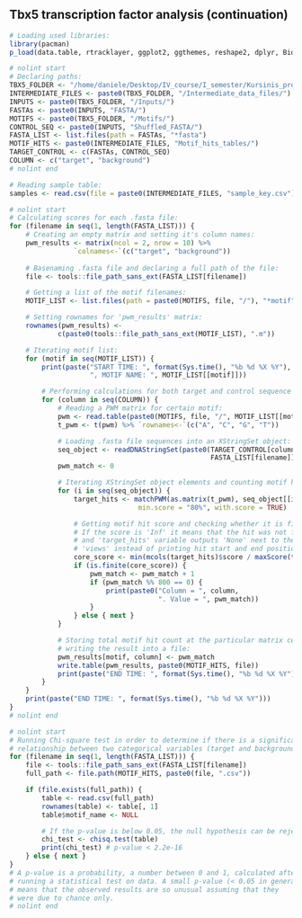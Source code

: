 ## Tbx5 transcription factor analysis (continuation)

```r
# Loading used libraries:
library(pacman)
p_load(data.table, rtracklayer, ggplot2, ggthemes, reshape2, dplyr, Biostrings)
```

```r
# nolint start
# Declaring paths:
TBX5_FOLDER <- "/home/daniele/Desktop/IV_course/I_semester/Kursinis_projektas/Tbx5_analysis_cont"       
INTERMEDIATE_FILES <- paste0(TBX5_FOLDER, "/Intermediate_data_files/") 
INPUTS <- paste0(TBX5_FOLDER, "/Inputs/")                              
FASTAs <- paste0(INPUTS, "FASTA/")                                     
MOTIFS <- paste0(TBX5_FOLDER, "/Motifs/")                              
CONTROL_SEQ <- paste0(INPUTS, "Shuffled_FASTA/")                       
FASTA_LIST <- list.files(path = FASTAs, "*fasta")                      
MOTIF_HITS <- paste0(INTERMEDIATE_FILES, "Motif_hits_tables/")         
TARGET_CONTROL <- c(FASTAs, CONTROL_SEQ)                               
COLUMN <- c("target", "background")
# nolint end
```

```r
# Reading sample table:
samples <- read.csv(file = paste0(INTERMEDIATE_FILES, "sample_key.csv"))
```

```r
# nolint start
# Calculating scores for each .fasta file:
for (filename in seq(1, length(FASTA_LIST))) {
    # Creating an empty matrix and setting it's column names:
    pwm_results <- matrix(ncol = 2, nrow = 10) %>%
                `colnames<-`(c("target", "background"))
    
    # Basenaming .fasta file and declaring a full path of the file:
    file <- tools::file_path_sans_ext(FASTA_LIST[filename])

    # Getting a list of the motif filenames:
    MOTIF_LIST <- list.files(path = paste0(MOTIFS, file, "/"), "*motif")

    # Setting rownames for 'pwm_results' matrix:
    rownames(pwm_results) <-
            c(paste0(tools::file_path_sans_ext(MOTIF_LIST), ".m"))

    # Iterating motif list:
    for (motif in seq(MOTIF_LIST)) {
        print(paste("START TIME: ", format(Sys.time(), "%b %d %X %Y"),
                    ", MOTIF NAME: ", MOTIF_LIST[[motif]]))

        # Performing calculations for both target and control sequence sets:
        for (column in seq(COLUMN)) {
            # Reading a PWM matrix for certain motif:
            pwm <- read.table(paste0(MOTIFS, file, "/", MOTIF_LIST[[motif]]))
            t_pwm <- t(pwm) %>% `rownames<-`(c("A", "C", "G", "T"))

            # Loading .fasta file sequences into an XStringSet object:
            seq_object <- readDNAStringSet(paste0(TARGET_CONTROL[column],
                                                  FASTA_LIST[filename]))
            pwm_match <- 0

            # Iterating XStringSet object elements and counting motif hits:
            for (i in seq(seq_object)) {
                target_hits <- matchPWM(as.matrix(t_pwm), seq_object[[i]],
                                min.score = "80%", with.score = TRUE)

                # Getting motif hit score and checking whether it is finite.
                # If the score is 'Inf' it means that the hit was not found
                # and 'target_hits' variable outputs 'None' next to the label
                # 'views' instead of printing hit start and end positions:
                core_score <- min(mcols(target_hits)$score / maxScore(t_pwm))
                if (is.finite(core_score)) {
                    pwm_match <- pwm_match + 1
                    if (pwm_match %% 800 == 0) {
                        print(paste0("Column = ", column,
                                     ". Value = ", pwm_match))
                    }
                } else { next }
            }

            # Storing total motif hit count at the particular matrix cell and
            # writing the result into a file:
            pwm_results[motif, column] <- pwm_match
            write.table(pwm_results, paste0(MOTIF_HITS, file))
            print(paste("END TIME: ", format(Sys.time(), "%b %d %X %Y")))
        }
    }
    print(paste("END TIME: ", format(Sys.time(), "%b %d %X %Y")))
}
# nolint end
```

```r
# nolint start
# Running Chi-square test in order to determine if there is a significant
# relationship between two categorical variables (target and background):
for (filename in seq(1, length(FASTA_LIST))) {
    file <- tools::file_path_sans_ext(FASTA_LIST[filename])
    full_path <- file.path(MOTIF_HITS, paste0(file, ".csv"))

    if (file.exists(full_path)) {
        table <- read.csv(full_path)
        rownames(table) <- table[, 1]
        table$motif_name <- NULL

        # If the p-value is below 0.05, the null hypothesis can be rejected:
        chi_test <- chisq.test(table)
        print(chi_test) # p-value < 2.2e-16
    } else { next }    
}
# A p-value is a probability, a number between 0 and 1, calculated after
# running a statistical test on data. A small p-value (< 0.05 in general)
# means that the observed results are so unusual assuming that they
# were due to chance only.
# nolint end
```
